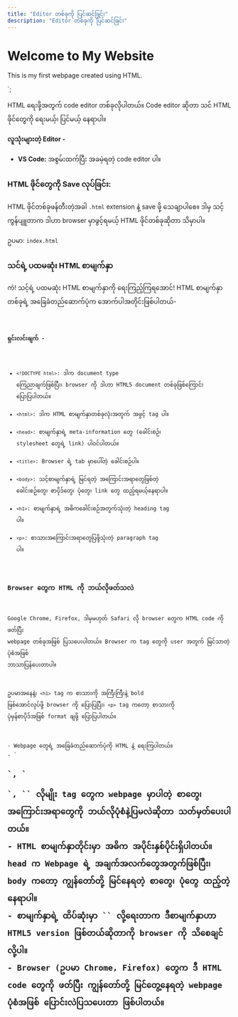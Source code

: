 ```yaml
---
title: "Editor တစ်ခုကို ပြင်ဆင်ခြင်း"
description: "Editor တစ်ခုကို ပြင်ဆင်ခြင်း"
---
```



<!DOCTYPE html>
<html>
  <head>
    <title>My First Page</title>
  </head>
  <body>
    <h1>Welcome to My Website</h1>
    <p>This is my first webpage created using HTML.</p>
  </body>
</html>
`;


HTML ရေးဖို့အတွက် code editor တစ်ခုလိုပါတယ်။ Code editor ဆိုတာ သင် HTML ဖိုင်တွေကို ရေးမယ့်၊ ပြင်မယ့် နေရာပါ။

**လူသုံးများတဲ့ Editor -**

- **VS Code:** အစွမ်းထက်ပြီး အခမဲ့ရတဲ့ code editor ပါ။

### HTML ဖိုင်တွေကို Save လုပ်ခြင်း:
HTML ဖိုင်တစ်ခုဖန်တီးတဲ့အခါ `.html` extension နဲ့ save ဖို့ သေချာပါစေ။ ဒါမှ သင့်ကွန်ပျူတာက ဒါဟာ browser မှာဖွင့်ရမယ့် HTML ဖိုင်တစ်ခုဆိုတာ သိမှာပါ။

ဥပမာ:
`index.html`

### သင်ရဲ့ ပထမဆုံး HTML စာမျက်နှာ
ကဲ! သင့်ရဲ့ ပထမဆုံး HTML စာမျက်နှာကို ရေးကြည့်ကြရအောင်! HTML စာမျက်နှာတစ်ခုရဲ့ အခြေခံတည်ဆောက်ပုံက အောက်ပါအတိုင်းဖြစ်ပါတယ်-

<Code title='HTML' lang='html' code={htmlTag} />

**ရှင်းလင်းချက် -**

- `<!DOCTYPE html>`: ဒါက document type ကြေညာချက်ဖြစ်ပြီး၊ browser ကို ဒါဟာ HTML5 document တစ်ခုဖြစ်ကြောင်း ပြောပြပါတယ်။
- `<html>`: ဒါက HTML စာမျက်နှာတစ်ခုလုံးအတွက် အဖွင့် tag ပါ။
- `<head>`: စာမျက်နှာရဲ့ meta-information တွေ (ခေါင်းစဉ်၊ stylesheet တွေရဲ့ link) ပါဝင်ပါတယ်။
- `<title>`: Browser ရဲ့ tab မှာပေါ်တဲ့ ခေါင်းစဉ်ပါ။
- `<body>`: သင့်စာမျက်နှာရဲ့ မြင်ရတဲ့ အကြောင်းအရာတွေဖြစ်တဲ့ ခေါင်းစဉ်တွေ၊ စာပိုဒ်တွေ၊ ပုံတွေ၊ link တွေ ထည့်ရမယ့်နေရာပါ။
- `<h1>`: စာမျက်နှာရဲ့ အဓိကခေါင်းစဉ်အတွက်သုံးတဲ့ heading tag ပါ။
- `<p>`: စာသားအကြောင်းအရာတွေပြဖို့သုံးတဲ့ paragraph tag ပါ။

### Browser တွေက HTML ကို ဘယ်လိုဖတ်သလဲ
Google Chrome, Firefox, ဒါမှမဟုတ် Safari လို browser တွေက HTML code ကိုဖတ်ပြီး webpage တစ်ခုအဖြစ် ပြသပေးပါတယ်။ Browser က tag တွေကို user အတွက် မြင်သာတဲ့ ပုံစံအဖြစ် ဘာသာပြန်ပေးတာပါ။

ဥပမာအနေနဲ့၊ `<h1>` tag က စာသားကို အကြီးကြီးနဲ့ bold ဖြစ်အောင်လုပ်ဖို့ browser ကို ပြောပြပြီး၊ `<p>` tag ကတော့ စာသားကို ပုံမှန်စာပိုဒ်အဖြစ် format ချဖို့ ပြောပြပါတယ်။

<Aside title="အကျဉ်းချုပ်" type="tip">
- Webpage တွေရဲ့ အခြေခံတည်ဆောက်ပုံကို HTML နဲ့ ရေးကြပါတယ်။
- `<h1>`, `<p>`, `<body>` လိုမျိုး tag တွေက webpage မှာပါတဲ့ စာတွေ၊ အကြောင်းအရာတွေကို ဘယ်လိုပုံစံနဲ့ပြမလဲဆိုတာ သတ်မှတ်ပေးပါတယ်။
- HTML စာမျက်နှာတိုင်းမှာ အဓိက အပိုင်းနှစ်ပိုင်းရှိပါတယ်။ head က Webpage ရဲ့ အချက်အလက်တွေအတွက်ဖြစ်ပြီး၊ body ကတော့ ကျွန်တော်တို့ မြင်နေရတဲ့ စာတွေ၊ ပုံတွေ ထည့်တဲ့နေရာပါ။
- စာမျက်နှာရဲ့ ထိပ်ဆုံးမှာ `<!DOCTYPE html>` လို့ရေးတာက ဒီစာမျက်နှာဟာ HTML5 version ဖြစ်တယ်ဆိုတာကို browser ကို သိစေချင်လို့ပါ။
- Browser (ဥပမာ Chrome, Firefox) တွေက ဒီ HTML code တွေကို ဖတ်ပြီး ကျွန်တော်တို့ မြင်တွေ့နေရတဲ့ webpage ပုံစံအဖြစ် ပြောင်းလဲပြသပေးတာ ဖြစ်ပါတယ်။
</Aside>